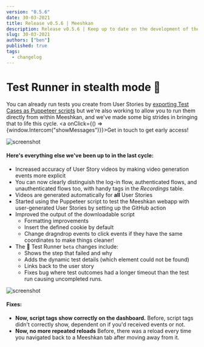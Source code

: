 ```yaml
---
version: "0.5.6"
date: 30-03-2021
title: Release v0.5.6 | Meeshkan
description: Release v0.5.6 | Keep up to date on the development of the Meeshkan product.
slug: 30-03-2021
authors: ["ben"]
published: true
tags:
  - changelog
---
```


# Test Runner in stealth mode 🥷

You can already run tests you create from User Stories by [exporting Test Cases as Puppeteer scripts](https://meeshkan.com/blog/how-to-puppeteer-jest-github-action/) but we're also working to allow you to run them directly from within Meeshkan, and we've made some big strides in bringing that to life this cycle. <a onClick={() => {window.Intercom("showMessages")}}>Get in touch</a> to get early access!

![screenshot](https://media.graphcms.com/So8YNavS61MGcbcTSmQn)

#### Here's everything else we've been up to in the last cycle:

- Increased accuracy of User Story videos by making video generation events more explicit
- You can now clearly distinguish the log-in flow, authenticated flows, and unauthenticated flows too, with handy tags in the _Recordings_ table.
- Videos are generated automatically for **all** User Stories
- Started using the Puppeteer script to test the Meeshkan webapp with user-generated User Stories by setting up the GitHub action
- Improved the output of the downloadable script
  - Formatting improvements
  - Insert the defined cookie by default
  - Change dragndrop events to click events if they have the same coordinates to make things cleaner!
- The 🤫 Test Runner `beta` changes include:
  - Shows the step that failed and why
  - Adds the dynamic test details (which element could not be found)
  - Links back to the user story
  - Fixes bug where test outcomes had a longer timeout than the test run causing uncompleted runs.

![screenshot](https://media.graphcms.com/ahBpt6K2TS67doVVGlkh)

#### Fixes:

- **Now, script tags show correctly on the dashboard.** Before, script tags didn't correctly show, dependent on if you'd received events or not.
- **Now, no more repeated reloads** Before, there was a reload every time you navigated back to a Meeshkan tab after moving away from it.
